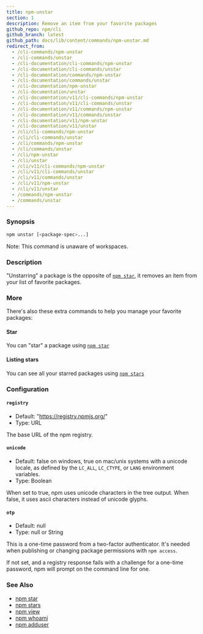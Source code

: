 ```yaml
---
title: npm-unstar
section: 1
description: Remove an item from your favorite packages
github_repo: npm/cli
github_branch: latest
github_path: docs/lib/content/commands/npm-unstar.md
redirect_from:
  - /cli-commands/npm-unstar
  - /cli-commands/unstar
  - /cli-documentation/cli-commands/npm-unstar
  - /cli-documentation/cli-commands/unstar
  - /cli-documentation/commands/npm-unstar
  - /cli-documentation/commands/unstar
  - /cli-documentation/npm-unstar
  - /cli-documentation/unstar
  - /cli-documentation/v11/cli-commands/npm-unstar
  - /cli-documentation/v11/cli-commands/unstar
  - /cli-documentation/v11/commands/npm-unstar
  - /cli-documentation/v11/commands/unstar
  - /cli-documentation/v11/npm-unstar
  - /cli-documentation/v11/unstar
  - /cli/cli-commands/npm-unstar
  - /cli/cli-commands/unstar
  - /cli/commands/npm-unstar
  - /cli/commands/unstar
  - /cli/npm-unstar
  - /cli/unstar
  - /cli/v11/cli-commands/npm-unstar
  - /cli/v11/cli-commands/unstar
  - /cli/v11/commands/unstar
  - /cli/v11/npm-unstar
  - /cli/v11/unstar
  - /commands/npm-unstar
  - /commands/unstar
---
```


### Synopsis

```bash
npm unstar [<package-spec>...]
```

Note: This command is unaware of workspaces.

### Description

"Unstarring" a package is the opposite of [`npm star`](/cli/v11/commands/npm-star), it removes an item from your list of favorite packages.

### More

There's also these extra commands to help you manage your favorite packages:

#### Star

You can "star" a package using [`npm star`](/cli/v11/commands/npm-star)

#### Listing stars

You can see all your starred packages using [`npm stars`](/cli/v11/commands/npm-stars)

### Configuration

#### `registry`

- Default: "https://registry.npmjs.org/"
- Type: URL

The base URL of the npm registry.

#### `unicode`

- Default: false on windows, true on mac/unix systems with a unicode locale, as defined by the `LC_ALL`, `LC_CTYPE`, or `LANG` environment variables.
- Type: Boolean

When set to true, npm uses unicode characters in the tree output. When false, it uses ascii characters instead of unicode glyphs.

#### `otp`

- Default: null
- Type: null or String

This is a one-time password from a two-factor authenticator. It's needed when publishing or changing package permissions with `npm access`.

If not set, and a registry response fails with a challenge for a one-time password, npm will prompt on the command line for one.

### See Also

- [npm star](/cli/v11/commands/npm-star)
- [npm stars](/cli/v11/commands/npm-stars)
- [npm view](/cli/v11/commands/npm-view)
- [npm whoami](/cli/v11/commands/npm-whoami)
- [npm adduser](/cli/v11/commands/npm-adduser)
